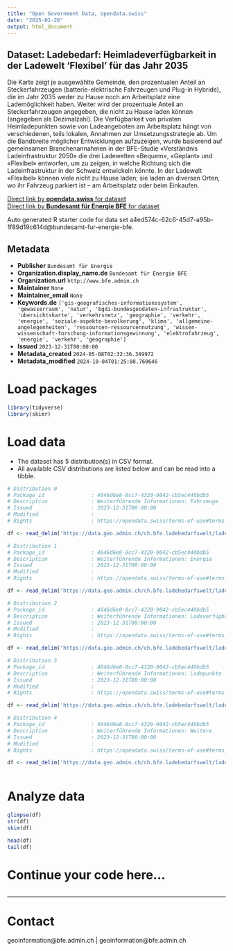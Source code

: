 ```yaml
---
title: "Open Government Data, opendata.swiss"
date: "2025-01-28"
output: html_document
---
```


## Dataset: Ladebedarf: Heimladeverfügbarkeit in der Ladewelt 'Flexibel' für das Jahr 2035

Die Karte zeigt je ausgewählte Gemeinde, den prozentualen Anteil an Steckerfahrzeugen (batterie-elektrische Fahrzeugen und Plug-in Hybride), die im Jahr 2035 weder zu Hause noch am Arbeitsplatz eine Lademöglichkeit haben. Weiter wird der prozentuale Anteil an Steckerfahrzeugen angegeben, die nicht zu Hause laden können (angegeben als Dezimalzahl). Die Verfügbarkeit von privaten Heimladepunkten sowie von Ladeangeboten am Arbeitsplatz hängt von verschiedenen, teils lokalen, Annahmen zur Umsetzungsstrategie ab. Um die Bandbreite möglicher Entwicklungen aufzuzeigen, wurde basierend auf gemeinsamen Branchenannahmen in der BFE-Studie «Verständnis Ladeinfrastruktur 2050» die drei Ladewelten «Bequem», «Geplant» und «Flexibel» entworfen, um zu zeigen, in welche Richtung sich die Ladeinfrastruktur in der Schweiz entwickeln könnte. In der Ladewelt «Flexibel» können viele nicht zu Hause laden; sie laden an diversen Orten, wo ihr Fahrzeug parkiert ist – am Arbeitsplatz oder beim Einkaufen.

[Direct link by **opendata.swiss** for dataset](https://opendata.swiss/de/dataset/ladebedarf-heimladeverfugbarkeit-in-der-ladewelt-flexibel-fur-das-jahr-2035)<br>
[Direct link by **Bundesamt für Energie BFE** for dataset](https://opendata.swiss/perma/a4ed574c-62c6-45d7-a95b-1f89d19c614d@bundesamt-fur-energie-bfe)

Auto generated R starter code for data set a4ed574c-62c6-45d7-a95b-1f89d19c614d@bundesamt-fur-energie-bfe.

## Metadata

- **Publisher** `Bundesamt für Energie`
- **Organization.display_name.de** `Bundesamt für Energie BFE`
- **Organization.url** `http://www.bfe.admin.ch`
- **Maintainer** `None`
- **Maintainer_email** `None`
- **Keywords.de** `['gis-geografisches-informationssystem', 'gewasserraum', 'natur', 'bgdi-bundesgeodaten-infrastruktur', 'ubersichtskarte', 'verkehrsnetz', 'geographie', 'verkehr', 'energie', 'soziale-aspekte-bevolkerung', 'klima', 'allgemeine-angelegenheiten', 'ressourcen-ressourcennutzung', 'wissen-wissenschaft-forschung-informationsgewinnung', 'elektrofahrzeug', 'energie', 'verkehr', 'geographie']`
- **Issued** `2023-12-31T00:00:00`
- **Metadata_created** `2024-05-08T02:32:36.349972`
- **Metadata_modified** `2024-10-04T01:25:08.760646`


# Load packages

```r

library(tidyverse)
library(skimr)

```

# Load data

-   The dataset has 5 distribution(s) in CSV format.
-   All available CSV distributions are listed below and can be read into a tibble.

```r

# Distribution 0
# Package_id               : 4646d6e8-8cc7-4320-9042-cb5ec440bdb5
# Description              : Weiterführende Informationen: Fahrzeuge
# Issued                   : 2023-12-31T00:00:00
# Modified                 : 
# Rights                   : https://opendata.swiss/terms-of-use#terms_by

df <- read_delim('https://data.geo.admin.ch/ch.bfe.ladebedarfswelt/ladebedarfswelt/ladebedarfswelt-fahrzeuge_2056.csv.zip')

# Distribution 1
# Package_id               : 4646d6e8-8cc7-4320-9042-cb5ec440bdb5
# Description              : Weiterführende Informationen: Energie
# Issued                   : 2023-12-31T00:00:00
# Modified                 : 
# Rights                   : https://opendata.swiss/terms-of-use#terms_by

df <- read_delim('https://data.geo.admin.ch/ch.bfe.ladebedarfswelt/ladebedarfswelt/ladebedarfswelt-energie_2056.csv.zip')

# Distribution 2
# Package_id               : 4646d6e8-8cc7-4320-9042-cb5ec440bdb5
# Description              : Weiterführende Informationen: Ladeverfügbarkeit
# Issued                   : 2023-12-31T00:00:00
# Modified                 : 
# Rights                   : https://opendata.swiss/terms-of-use#terms_by

df <- read_delim('https://data.geo.admin.ch/ch.bfe.ladebedarfswelt/ladebedarfswelt/ladebedarfswelt-verfuegbarkeit_2056.csv.zip')

# Distribution 3
# Package_id               : 4646d6e8-8cc7-4320-9042-cb5ec440bdb5
# Description              : Weiterführende Informationen: Ladepunkte
# Issued                   : 2023-12-31T00:00:00
# Modified                 : 
# Rights                   : https://opendata.swiss/terms-of-use#terms_by

df <- read_delim('https://data.geo.admin.ch/ch.bfe.ladebedarfswelt/ladebedarfswelt/ladebedarfswelt-ladepunkte_2056.csv.zip')

# Distribution 4
# Package_id               : 4646d6e8-8cc7-4320-9042-cb5ec440bdb5
# Description              : Weiterführende Informationen: Weitere
# Issued                   : 2023-12-31T00:00:00
# Modified                 : 
# Rights                   : https://opendata.swiss/terms-of-use#terms_by

df <- read_delim('https://data.geo.admin.ch/ch.bfe.ladebedarfswelt/ladebedarfswelt/ladebedarfswelt-weitere_2056.csv.zip')



```

# Analyze data

```r

glimpse(df)
str(df)
skim(df)

head(df)
tail(df)

```

# Continue your code here...

```r

```

------------------------------------------------------------------------

# Contact

geoinformation@bfe.admin.ch | geoinformation@bfe.admin.ch

